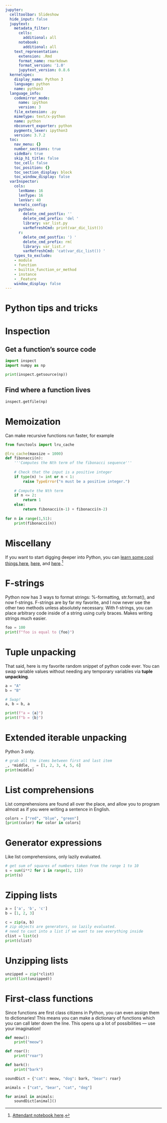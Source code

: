 ```yaml
---
jupyter:
  celltoolbar: Slideshow
  hide_input: false
  jupytext:
    metadata_filter:
      cells:
        additional: all
      notebook:
        additional: all
    text_representation:
      extension: .Rmd
      format_name: rmarkdown
      format_version: '1.0'
      jupytext_version: 0.8.6
  kernelspec:
    display_name: Python 3
    language: python
    name: python3
  language_info:
    codemirror_mode:
      name: ipython
      version: 3
    file_extension: .py
    mimetype: text/x-python
    name: python
    nbconvert_exporter: python
    pygments_lexer: ipython3
    version: 3.7.2
  toc:
    nav_menu: {}
    number_sections: true
    sideBar: true
    skip_h1_title: false
    toc_cell: false
    toc_position: {}
    toc_section_display: block
    toc_window_display: false
  varInspector:
    cols:
      lenName: 16
      lenType: 16
      lenVar: 40
    kernels_config:
      python:
        delete_cmd_postfix: ''
        delete_cmd_prefix: 'del '
        library: var_list.py
        varRefreshCmd: print(var_dic_list())
      r:
        delete_cmd_postfix: ') '
        delete_cmd_prefix: rm(
        library: var_list.r
        varRefreshCmd: 'cat(var_dic_list()) '
    types_to_exclude:
    - module
    - function
    - builtin_function_or_method
    - instance
    - _Feature
    window_display: false
---
```


# Python tips and tricks <a class="tocSkip"></a>


# Inspection


## Get a function's source code

```python
import inspect
import numpy as np

print(inspect.getsource(np))
```

## Find where a function lives

```python
inspect.getfile(np)
```

# Memoization
Can make recursive functions run faster, for example

```python
from functools import lru_cache

@lru_cache(maxsize = 1000)
def fibonacci(n):
    '''Computes the Nth term of the fibonacci sequence'''
    
    # Check that the input is a positive integer
    if type(n) != int or n < 1:
        raise TypeError("n must be a positive integer.")
        
    # Compute the Nth term
    if n <= 2:
        return 1
    else:
        return fibonacci(n-1) + fibonacci(n-2)
    
for n in range(1,51):
    print(fibonacci(n))
```

# Miscellany
If you want to start digging deeper into Python, you can [learn some cool things here](https://youtu.be/OSGv2VnC0go), [here](http://sahandsaba.com/thirty-python-language-features-and-tricks-you-may-not-know.html), and [here](https://www.youtube.com/watch?v=7lmCu8wz8ro&index=2&list=PLl_RiCpxqWcAKgcznY3IxZ3ZMRFTvp2Z2).[^1] 

[^1]: [Attendant notebook here](https://github.com/austin-taylor/code-vault/blob/master/python_expert_notebook.ipynb).


# F-strings
Python now has 3 ways to format strings: %-formatting, str.format(), and now f-strings. F-strings are by far my favorite, and I now never use the other two methods unless absolutely necessary. With f-strings, you can place arbitrary code inside of a string using curly braces. Makes writing strings much easier. 

```python
foo = 100
print(f"foo is equal to {foo}")
```

# Tuple unpacking
That said, here is my favorite random snippet of python code ever. You can swap variable values without needing any temporary variables via **tuple unpacking**. 

```python
a = "A"
b = "B"

# Swap!
a, b = b, a 

print(f"a = {a}")
print(f"b = {b}")
```

# Extended iterable unpacking 
Python 3 only.

```python
# grab all the items between first and last item
_, *middle, _ = [1, 2, 3, 4, 5, 6]
print(middle)
```

# List comprehensions
List comprehensions are found all over the place, and allow you to program almost as if you were writing a sentence in English.

```python
colors = ["red", "blue", "green"]
[print(color) for color in colors]
```

# Generator expressions
Like list comprehensions, only lazily evaluated.

```python
# get sum of squares of numbers taken from the range 1 to 10
s = sum(i**2 for i in range(1, 11))
print(s)
```

# Zipping lists

```python
a = ['a', 'b', 'c']
b = [1, 2, 3]

c = zip(a, b)
# zip objects are generators, so lazily evaluated. 
# need to cast into a list if we want to see everything inside
clist = list(c)
print(clist)
```

# Unzipping lists

```python
unzipped = zip(*clist)
print(list(unzipped))
```

# First-class functions
Since functions are first class citizens in Python, you can even assign them to dictionaries! This means you can make a dictionary of functions which you can call later down the line. This opens up a lot of possibilities — use your imagination!

```python
def meow():
    print("meow")

def roar():
    print("roar")

def bark():
    print("bark")

soundDict = {"cat": meow, "dog": bark, "bear": roar}

animals = ["cat", "bear", "cat", "dog"]

for animal in animals:
    soundDict[animal]()
```
